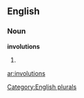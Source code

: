
==English==

===Noun===
'''involutions'''

# {{plural of|[[involution]]}}

[[Category:English plurals]]

[[ar:involutions]]